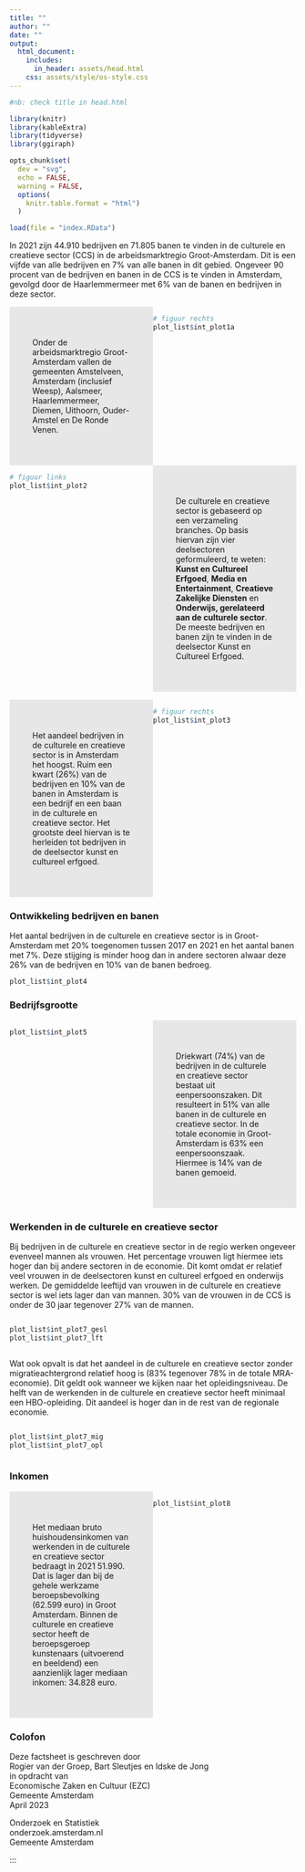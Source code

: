 ---
title: ""
author: ""
date: ""
output:
  html_document:
    includes:
      in_header: assets/head.html
    css: assets/style/os-style.css
---

```{r setup, include=FALSE}


#nb: check title in head.html

library(knitr)
library(kableExtra)
library(tidyverse)
library(ggiraph)

opts_chunk$set(
  dev = "svg",
  echo = FALSE,
  warning = FALSE,
  options(
    knitr.table.format = "html")
  )

load(file = "index.RData")

```

In 2021 zijn 44.910 bedrijven en 71.805 banen te vinden in de culturele en creatieve sector (CCS) in de arbeidsmarktregio Groot-Amsterdam. Dit is een vijfde van alle bedrijven en 7% van alle banen in dit gebied. Ongeveer 90 procent van de bedrijven en banen in de CCS is te vinden in Amsterdam, gevolgd door de Haarlemmermeer met 6% van de banen en bedrijven in deze sector.

::: {style="display: grid; grid-template-columns: 1fr 1fr"}
::: {style="background-color:#e7e7e7 !important; padding: 40px 40px"}
Onder de arbeidsmarktregio Groot-Amsterdam vallen de gemeenten Amstelveen, Amsterdam (inclusief Weesp), Aalsmeer, Haarlemmermeer, Diemen, Uithoorn, Ouder-Amstel en De Ronde Venen.
:::

```{r, fig.cap= "Aantal banen CCS per gemeente Groot-Amsterdam, 2021 (abs.)", fig.width=4, fig.height=4}
# figuur rechts 
plot_list$int_plot1a

```
:::

::: {style="display: grid; grid-template-columns: 1fr 1fr"}
```{r, fig.cap= "Aantal bedrijven en banen in deelsectoren CCS, 2021 (abs.)", fig.width=4, fig.height=3}
# figuur links 
plot_list$int_plot2
```

::: {style="background-color:#e7e7e7 !important; padding: 40px 40px"}
De culturele en creatieve sector is gebaseerd op een verzameling branches. Op basis hiervan zijn vier deelsectoren geformuleerd, te weten: **Kunst en Cultureel Erfgoed**, **Media en Entertainment**, **Creatieve Zakelijke Diensten** en **Onderwijs, gerelateerd aan de culturele sector**. De meeste bedrijven en banen zijn te vinden in de deelsector Kunst en Cultureel Erfgoed.
:::
:::

<P style="page-break-before: always">

::: {style="display: grid; grid-template-columns: 1fr 1fr"}
::: {style="background-color:#e7e7e7 !important; padding: 40px 40px"}
Het aandeel bedrijven in de culturele en creatieve sector is in Amsterdam het hoogst. Ruim een kwart (26%) van de bedrijven en 10% van de banen in Amsterdam is een bedrijf en een baan in de culturele en creatieve sector. Het grootste deel hiervan is te herleiden tot bedrijven in de deelsector kunst en cultureel erfgoed.
:::

```{r, fig.width=4, fig.height=3, fig.cap= "Aandeel bedrijven en banen CCS per gemeente, 2021 (aandeel CCS van totaal aantal bedrijven en banen, %)"}
# figuur rechts 
plot_list$int_plot3
```
:::

<P style="page-break-before: always">

### Ontwikkeling bedrijven en banen

Het aantal bedrijven in de culturele en creatieve sector is in Groot-Amsterdam met 20% toegenomen tussen 2017 en 2021 en het aantal banen met 7%. Deze stijging is minder hoog dan in andere sectoren alwaar deze 26% van de bedrijven en 10% van de banen bedroeg.

```{r, fig.cap="Ontwikkeling bedrijven en banen CCS, 2017-2021 (indexcijfers, 2017=100)" }
plot_list$int_plot4
```

### Bedrijfsgrootte

::: {style="display: grid; grid-template-columns: 1fr 1fr"}
```{r , fig.cap="Bedrijfsgrootte CCS en totale economie, 2021 (%)", fig.width=4, fig.height=3 }
plot_list$int_plot5
```

::: {style="background-color:#e7e7e7 !important; padding: 40px 40px"}
Driekwart (74%) van de bedrijven in de culturele en creatieve sector bestaat uit eenpersoonszaken. Dit resulteert in 51% van alle banen in de culturele en creatieve sector. In de totale economie in Groot-Amsterdam is 63% een eenpersoonszaak. Hiermee is 14% van de banen gemoeid.
:::
:::

<P style="page-break-before: always">

### Werkenden in de culturele en creatieve sector

Bij bedrijven in de culturele en creatieve sector in de regio werken ongeveer evenveel mannen als vrouwen. Het percentage vrouwen ligt hiermee iets hoger dan bij andere sectoren in de economie. Dit komt omdat er relatief veel vrouwen in de deelsectoren kunst en cultureel erfgoed en onderwijs werken. De gemiddelde leeftijd van vrouwen in de culturele en creatieve sector is wel iets lager dan van mannen. 30% van de vrouwen in de CCS is onder de 30 jaar tegenover 27% van de mannen.

::: {style="display: grid; grid-template-columns: 1fr 1fr"}
```{r fig.cap=c("Verdeling werkenden naar mannen en vrouwen in CCS en totale economie, 2021 (%)", "Verdeling werkenden naar leeftijdsgroep in CCS en totale economie, 2021 (%)")}

plot_list$int_plot7_gesl
plot_list$int_plot7_lft
```
:::

Wat ook opvalt is dat het aandeel in de culturele en creatieve sector zonder migratieachtergrond relatief hoog is (83% tegenover 78% in de totale MRA-economie). Dit geldt ook wanneer we kijken naar het opleidingsniveau. De helft van de werkenden in de culturele en creatieve sector heeft minimaal een HBO-opleiding. Dit aandeel is hoger dan in de rest van de regionale economie.

::: {style="display: grid; grid-template-columns: 1fr 1fr"}
```{r fig.cap=c("Verdeling werkenden naar herkomstgroep in CCS en totale economie, 2021 (%)", "Verdeling werkenden naar opleidingsgroep in CCS en totale economie, 2021 (%)")}

plot_list$int_plot7_mig
plot_list$int_plot7_opl
```
:::

<P style="page-break-before: always">

### Inkomen

::: {style="display: grid; grid-template-columns: 1fr 1fr"}
::: {style="background-color:#e7e7e7 !important; padding: 40px 40px"}
Het mediaan bruto huishoudensinkomen van werkenden in de culturele en creatieve sector bedraagt in 2021 51.990. Dat is lager dan bij de gehele werkzame beroepsbevolking (62.599 euro) in Groot Amsterdam. Binnen de culturele en creatieve sector heeft de beroepsgeroep kunstenaars (uitvoerend en beeldend) een aanzienlijk lager mediaan inkomen: 34.828 euro.
:::

```{r fig.cap="Mediaan bruto inkomen huishouden van kunstenaars en  werkenden in CSS en totale werkende beroepsbevolking, Groot-Amsterdam, 2021 (euro's)"}

plot_list$int_plot8

```
:::

<P style="page-break-before: always">

### Colofon

<div>

Deze factsheet is geschreven door\
Rogier van der Groep, Bart Sleutjes en Idske de Jong\
in opdracht van\
Economische Zaken en Cultuur (EZC)\
Gemeente Amsterdam\
April 2023

</div>

<div>

Onderzoek en Statistiek\
onderzoek.amsterdam.nl\
Gemeente Amsterdam\

</div>
:::
